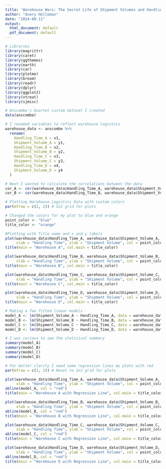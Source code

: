 ---
title: 'Warehouse Wars: The Secret Life of Shipment Volumes and Handling Times'
author: "Avery Holloman"
date: "2024-08-11"
output:
  html_document: default
  pdf_document: default
---

```{r}
# Libraries
library(magrittr)
library(caret)
library(ggthemes)
library(earth)
library(car)
library(plotmo)
library(broom)
library(readr)
library(dplyr)
library(ggplot2)
library(vtreat)
library(sjmisc)
```

```{r}
# Anscombe's Quartet custom dataset I created
data(anscombe)
```

```{r}
# I renamed variables to reflect warehouse logistics 
warehouse_data <- anscombe %>%
  rename(
    Handling_Time_A = x1,
    Shipment_Volume_A = y1,
    Handling_Time_B = x2,
    Shipment_Volume_B = y2,
    Handling_Time_C = x3,
    Shipment_Volume_C = y3,
    Handling_Time_D = x4,
    Shipment_Volume_D = y4
  )
```

```{r}
# Next I wanted to calculate the correlations between the data
cor_A <- cor(warehouse_data$Handling_Time_A, warehouse_data$Shipment_Volume_A) # Correlation for Warehouse A
cor_B <- cor(warehouse_data$Handling_Time_B, warehouse_data$Shipment_Volume_B) # Correlation for Warehouse B
```

```{r}
# Plotting Warehouse Logistics Data with custom colors
par(mfrow = c(2, 2)) # 2x2 grid for plots
```

```{r}
# Changed the colors for my plot to blue and orange
point_color <- "blue"
title_color <- "orange"
```

```{r}
#Plotting with Title name and x and y labels
plot(warehouse_data$Handling_Time_A, warehouse_data$Shipment_Volume_A, 
     xlab = "Handling Time", ylab = "Shipment Volume", col = point_color, pch = 19)
title(main = "Warehouse A", col.main = title_color)

plot(warehouse_data$Handling_Time_B, warehouse_data$Shipment_Volume_B, 
     xlab = "Handling Time", ylab = "Shipment Volume", col = point_color, pch = 19)
title(main = "Warehouse B", col.main = title_color)

plot(warehouse_data$Handling_Time_C, warehouse_data$Shipment_Volume_C, 
     xlab = "Handling Time", ylab = "Shipment Volume", col = point_color, pch = 19)
title(main = "Warehouse C", col.main = title_color)

plot(warehouse_data$Handling_Time_D, warehouse_data$Shipment_Volume_D, 
     xlab = "Handling Time", ylab = "Shipment Volume", col = point_color, pch = 19)
title(main = "Warehouse D", col.main = title_color)
```

```{r}
# Making a few fitted linear models
model_A <- lm(Shipment_Volume_A ~ Handling_Time_A, data = warehouse_data)
model_B <- lm(Shipment_Volume_B ~ Handling_Time_B, data = warehouse_data)
model_C <- lm(Shipment_Volume_C ~ Handling_Time_C, data = warehouse_data)
model_D <- lm(Shipment_Volume_D ~ Handling_Time_D, data = warehouse_data)
```

```{r}
# I was curious to see the statisical summary
summary(model_A)
summary(model_B)
summary(model_C)
summary(model_D)
```

```{r}
# For better clarity I need some regression lines my plots with red
par(mfrow = c(2, 2)) # Reset to 2x2 grid for plots

plot(warehouse_data$Handling_Time_A, warehouse_data$Shipment_Volume_A, 
     xlab = "Handling Time", ylab = "Shipment Volume", col = point_color, pch = 19)
abline(model_A, col = "red")
title(main = "Warehouse A with Regression Line", col.main = title_color)

plot(warehouse_data$Handling_Time_B, warehouse_data$Shipment_Volume_B, 
     xlab = "Handling Time", ylab = "Shipment Volume", col = point_color, pch = 19)
abline(model_B, col = "red")
title(main = "Warehouse B with Regression Line", col.main = title_color)

plot(warehouse_data$Handling_Time_C, warehouse_data$Shipment_Volume_C, 
     xlab = "Handling Time", ylab = "Shipment Volume", col = point_color, pch = 19)
abline(model_C, col = "red")
title(main = "Warehouse C with Regression Line", col.main = title_color)

plot(warehouse_data$Handling_Time_D, warehouse_data$Shipment_Volume_D, 
     xlab = "Handling Time", ylab = "Shipment Volume", col = point_color, pch = 19)
abline(model_D, col = "red")
title(main = "Warehouse D with Regression Line", col.main = title_color)
```


